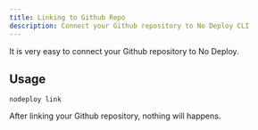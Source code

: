 ```yaml
---
title: Linking to Github Repo
description: Connect your Github repository to No Deploy CLI
---
```


It is very easy to connect your Github repository to No Deploy.

## Usage

```
nodeploy link
```

After linking your Github repository, nothing will happens.
